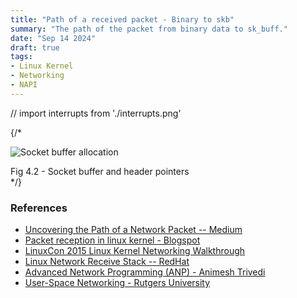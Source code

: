 ```yaml
---
title: "Path of a received packet - Binary to skb"
summary: "The path of the packet from binary data to sk_buff."
date: "Sep 14 2024"
draft: true
tags:
- Linux Kernel
- Networking
- NAPI
---
```


// import interrupts from './interrupts.png'

{/* <div>
<Image src={skbuff_alloc} alt="Socket buffer allocation"/>
<figcaption class="text-center">Fig 4.2 - Socket buffer and header pointers</figcaption>
</div> */}


### References

- [Uncovering the Path of a Network Packet --
  Medium](https://cloudchirp.medium.com/how-does-an-application-receive-a-network-packet-27451965efb)
- [Packet reception in linux kernel -
  Blogspot](https://embeddedsystemforu.blogspot.com/2013/03/packet-reception-in-linux-kernel.html)
- [LinuxCon 2015 Linux Kernel Networking
  Walkthrough](https://www.slideshare.net/ThomasGraf5/linuxcon-2015-linux-kernel-networking-walkthrough)
- [Linux Network Receive Stack --
  RedHat](https://people.redhat.com/pladd/MHVLUG_2017-04_Network_Receive_Stack.pdf)
- [Advanced Network Programming (ANP) - Animesh
  Trivedi](https://animeshtrivedi.github.io/files/2020/anp/2020-anp-lecture3-linux-internals.pdf)
- [User-Space Networking - Rutgers
  University](https://people.cs.rutgers.edu/~sn624/552-F19/lectures/14-userspace-networking.pdf)
